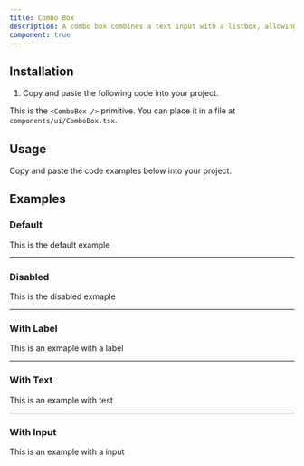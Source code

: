 ```yaml
---
title: Combo Box
description: A combo box combines a text input with a listbox, allowing users to filter a list of options to items matching a query.
component: true
---
```


## Installation

1. Copy and paste the following code into your project.

This is the `<ComboBox />` primitive. You can place it in a file at `components/ui/ComboBox.tsx`.

## Usage

Copy and paste the code examples below into your project.

<ComponentSource src="/components/ui/ComboBox.tsx" />

## Examples

### Default

This is the default example

---

### Disabled

This is the disabled exmaple

---

### With Label

This is an exmaple with a label

---

### With Text

This is an example with test

---

### With Input

This is an example with a input
